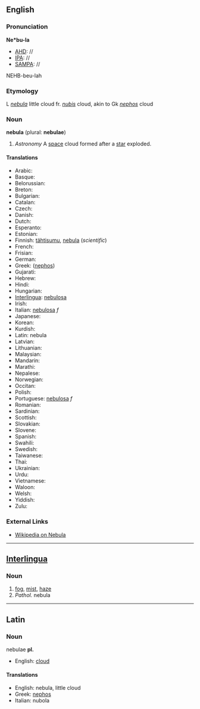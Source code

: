 ==English==

===Pronunciation===
'''Ne*bu-la'''
*[[AHD]]: //
*[[IPA]]: //
*[[SAMPA]]: //
NEHB-beu-lah

===Etymology===
L ''[[nebula]]'' little cloud fr. ''[[nubis]]'' cloud, akin to Gk ''[[nephos]]'' cloud

===Noun===
'''nebula''' (plural: '''nebulae''')
# ''Astronomy'' A [[space]] cloud formed after a [[star]] exploded.

====Translations====
*Arabic:
*Basque:
*Belorussian:
*Breton:
*Bulgarian:
*Catalan:
*Czech:
*Danish:
*Dutch:
*Esperanto:
*Estonian:
*Finnish: [[tähtisumu]], [[nebula]] (''scientific'')
*French:
*Frisian:
*German:
*Greek: ([[nephos]])
*Gujarati:
*Hebrew:
*Hindi:
*Hungarian:
*[[Interlingua]]: [[nebulosa]]
*Irish:
*Italian: [[nebulosa]] ''f''
*Japanese:
*Korean:
*Kurdish:
*Latin: nebula
*Latvian:
*Lithuanian:
*Malaysian:
*Mandarin:
*Marathi:
*Nepalese:
*Norwegian:
*Occitan:
*Polish:
*Portuguese: [[nebulosa]] ''f''
*Romanian:
*Sardinian:
*Scottish:
*Slovakian:
*Slovene:
*Spanish:
*Swahili:
*Swedish:
*Taiwanese:
*Thai:
*Ukrainian:
*Urdu:
*Vietnamese:
*Waloon:
*Welsh:
*Yiddish:
*Zulu:

===External Links===

*[[wikipedia:en:Nebula|Wikipedia on Nebula]]

----

==[[Interlingua]]==
===Noun===
# [[fog]], [[mist]], [[haze]]
# ''Pathol.'' nebula

----

==Latin==
===Noun===
nebulae '''pl.'''

*English: [[cloud]]

====Translations====
*English: nebula, little cloud
*Greek: [[nephos]]
*Italian: nubola